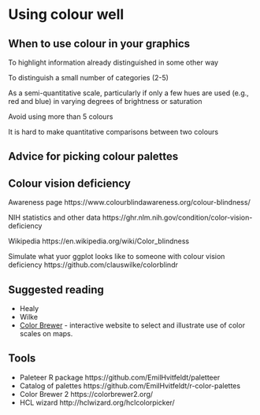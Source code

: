 
# Using colour well

## When to use colour in your graphics

To highlight information already distinguished in some other way

To distinguish a small number of categories (2-5)

As a semi-quantitative scale, particularly if only a few hues are used (e.g., red and blue) in varying degrees of brightness or saturation

Avoid using more than 5 colours 

It is hard to make quantitative comparisons between two colours

## Advice for picking colour palettes



## Colour vision deficiency

Awareness page https://www.colourblindawareness.org/colour-blindness/

NIH statistics and other data https://ghr.nlm.nih.gov/condition/color-vision-deficiency

Wikipedia https://en.wikipedia.org/wiki/Color_blindness

Simulate what yuor ggplot looks like to someone with colour vision deficiency https://github.com/clauswilke/colorblindr

## Suggested reading

* Healy
* Wilke
* [Color Brewer](https://colorbrewer2.org/#type=sequential&scheme=Reds&n=4) - interactive website to select and illustrate use of color scales on maps.


## Tools

* Paleteer R package https://github.com/EmilHvitfeldt/paletteer 
* Catalog of palettes https://github.com/EmilHvitfeldt/r-color-palettes
* Color Brewer 2 https://colorbrewer2.org/
* HCL wizard http://hclwizard.org/hclcolorpicker/
